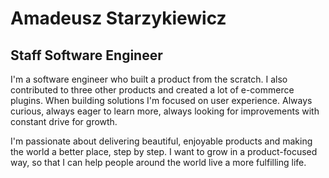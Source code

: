 # **Amadeusz** Starzykiewicz
## Staff Software Engineer

I'm a software engineer who built a product from the scratch.
I also contributed to three other products and created a lot of e-commerce plugins.
When building solutions I'm focused on user experience.
Always curious, always eager to learn more, always looking for improvements with constant drive for growth.

I'm passionate about delivering beautiful, enjoyable products and making the world a better place, step by step.
I want to grow in a product-focused way, so that I can help people around the world live a more fulfilling life.
